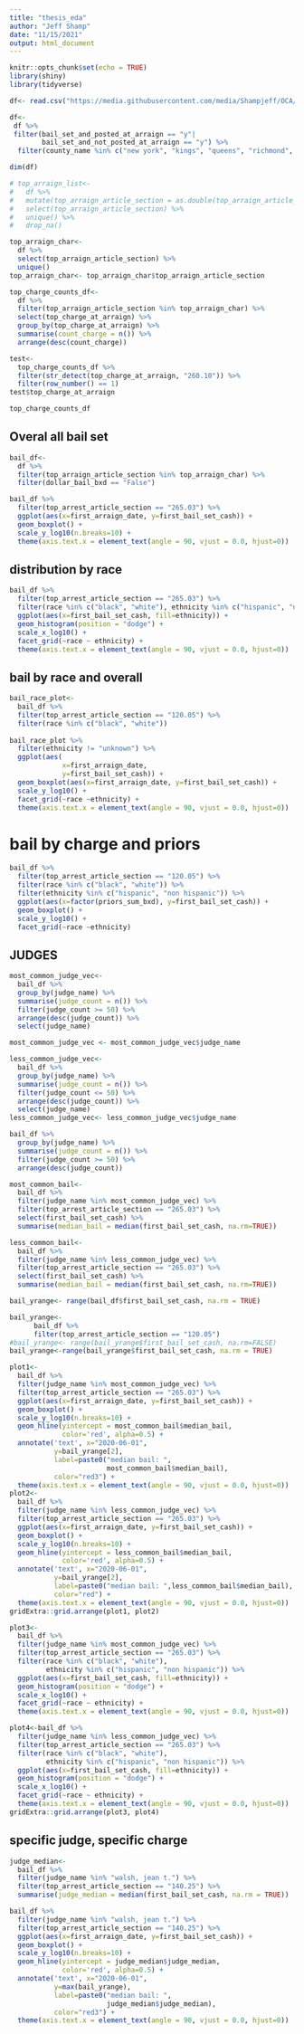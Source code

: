 ```yaml
---
title: "thesis_eda"
author: "Jeff Shamp"
date: "11/15/2021"
output: html_document
---
```


```r
knitr::opts_chunk$set(echo = TRUE)
library(shiny)
library(tidyverse)
```

```r
df<- read.csv("https://media.githubusercontent.com/media/Shampjeff/OCA/main/pretrial.csv")
```




```r
df<- 
 df %>%
 filter(bail_set_and_posted_at_arraign == "y"|
        bail_set_and_not_posted_at_arraign == "y") %>%
  filter(county_name %in% c("new york", "kings", "queens", "richmond", "bronx"))
```

```r
dim(df)
```


```r
# top_arraign_list<- 
#   df %>%
#   mutate(top_arraign_article_section = as.double(top_arraign_article_section)) %>%
#   select(top_arraign_article_section) %>%
#   unique() %>%
#   drop_na()

top_arraign_char<-
  df %>%
  select(top_arraign_article_section) %>%
  unique()
top_arraign_char<- top_arraign_char$top_arraign_article_section
```


```r
top_charge_counts_df<-
  df %>%
  filter(top_arraign_article_section %in% top_arraign_char) %>%
  select(top_charge_at_arraign) %>%
  group_by(top_charge_at_arraign) %>%
  summarise(count_charge = n()) %>%
  arrange(desc(count_charge))
```


```r
test<- 
  top_charge_counts_df %>%
  filter(str_detect(top_charge_at_arraign, "260.10")) %>%
  filter(row_number() == 1)
test$top_charge_at_arraign
```

```r
top_charge_counts_df
```

## Overal all bail set

```r
bail_df<-
  df %>%
  filter(top_arraign_article_section %in% top_arraign_char) %>%
  filter(dollar_bail_bxd == "False")
```


```r
bail_df %>%
  filter(top_arrest_article_section == "265.03") %>%
  ggplot(aes(x=first_arraign_date, y=first_bail_set_cash)) +
  geom_boxplot() +
  scale_y_log10(n.breaks=10) +
  theme(axis.text.x = element_text(angle = 90, vjust = 0.0, hjust=0))
```


## distribution by race


```r
bail_df %>%
  filter(top_arrest_article_section == "265.03") %>%
  filter(race %in% c("black", "white"), ethnicity %in% c("hispanic", "non hispanic")) %>%
  ggplot(aes(x=first_bail_set_cash, fill=ethnicity)) +
  geom_histogram(position = "dodge") +
  scale_x_log10() +
  facet_grid(~race ~ ethnicity) +
  theme(axis.text.x = element_text(angle = 90, vjust = 0.0, hjust=0))

```



## bail by race and overall

```r

bail_race_plot<-
  bail_df %>%
  filter(top_arrest_article_section == "120.05") %>%
  filter(race %in% c("black", "white")) 
  
bail_race_plot %>%
  filter(ethnicity != "unknown") %>%
  ggplot(aes(
             x=first_arraign_date,
             y=first_bail_set_cash)) +
  geom_boxplot(aes(x=first_arraign_date, y=first_bail_set_cash)) +
  scale_y_log10() +
  facet_grid(~race ~ethnicity) +
  theme(axis.text.x = element_text(angle = 90, vjust = 0.0, hjust=0))
```

# bail by charge and priors


```r
bail_df %>%
  filter(top_arrest_article_section == "120.05") %>%
  filter(race %in% c("black", "white")) %>%
  filter(ethnicity %in% c("hispanic", "non hispanic")) %>%
  ggplot(aes(x=factor(priors_sum_bxd), y=first_bail_set_cash)) +
  geom_boxplot() +
  scale_y_log10() +
  facet_grid(~race ~ethnicity)
```


## JUDGES

```r
most_common_judge_vec<-
  bail_df %>%
  group_by(judge_name) %>%
  summarise(judge_count = n()) %>%
  filter(judge_count >= 50) %>%
  arrange(desc(judge_count)) %>%
  select(judge_name)

most_common_judge_vec <- most_common_judge_vec$judge_name

less_common_judge_vec<-
  bail_df %>%
  group_by(judge_name) %>%
  summarise(judge_count = n()) %>%
  filter(judge_count <= 50) %>%
  arrange(desc(judge_count)) %>%
  select(judge_name)
less_common_judge_vec<- less_common_judge_vec$judge_name
```

```r
bail_df %>%
  group_by(judge_name) %>%
  summarise(judge_count = n()) %>%
  filter(judge_count >= 50) %>%
  arrange(desc(judge_count)) 
```


```r
most_common_bail<- 
  bail_df %>%
  filter(judge_name %in% most_common_judge_vec) %>%
  filter(top_arrest_article_section == "265.03") %>%
  select(first_bail_set_cash) %>%
  summarise(median_bail = median(first_bail_set_cash, na.rm=TRUE))

less_common_bail<-
  bail_df %>%
  filter(judge_name %in% less_common_judge_vec) %>%
  filter(top_arrest_article_section == "265.03") %>%
  select(first_bail_set_cash) %>%
  summarise(median_bail = median(first_bail_set_cash, na.rm=TRUE))

bail_yrange<- range(bail_df$first_bail_set_cash, na.rm = TRUE)
```

```r
bail_yrange<- 
      bail_df %>% 
      filter(top_arrest_article_section == "120.05")
#bail_yrange<- range(bail_yrange$first_bail_set_cash, na.rm=FALSE)
bail_yrange<-range(bail_yrange$first_bail_set_cash, na.rm = TRUE)
```


```r
plot1<- 
  bail_df %>%
  filter(judge_name %in% most_common_judge_vec) %>%
  filter(top_arrest_article_section == "265.03") %>%
  ggplot(aes(x=first_arraign_date, y=first_bail_set_cash)) +
  geom_boxplot() +
  scale_y_log10(n.breaks=10) +
  geom_hline(yintercept = most_common_bail$median_bail,
             color='red', alpha=0.5) +
  annotate('text', x="2020-06-01",
           y=bail_yrange[2],
           label=paste0("median bail: ",
                        most_common_bail$median_bail),
           color="red3") +
  theme(axis.text.x = element_text(angle = 90, vjust = 0.0, hjust=0))
plot2<-
  bail_df %>%
  filter(judge_name %in% less_common_judge_vec) %>%
  filter(top_arrest_article_section == "265.03") %>%
  ggplot(aes(x=first_arraign_date, y=first_bail_set_cash)) +
  geom_boxplot() +
  scale_y_log10(n.breaks=10) +
  geom_hline(yintercept = less_common_bail$median_bail,
             color='red', alpha=0.5) +
  annotate('text', x="2020-06-01",
           y=bail_yrange[2],
           label=paste0("median bail: ",less_common_bail$median_bail),
           color="red") +
  theme(axis.text.x = element_text(angle = 90, vjust = 0.0, hjust=0))
gridExtra::grid.arrange(plot1, plot2)
```


```r
plot3<-
  bail_df %>%
  filter(judge_name %in% most_common_judge_vec) %>%
  filter(top_arrest_article_section == "265.03") %>%
  filter(race %in% c("black", "white"),
         ethnicity %in% c("hispanic", "non hispanic")) %>%
  ggplot(aes(x=first_bail_set_cash, fill=ethnicity)) +
  geom_histogram(position = "dodge") +
  scale_x_log10() +
  facet_grid(~race ~ ethnicity) +
  theme(axis.text.x = element_text(angle = 90, vjust = 0.0, hjust=0))

plot4<-bail_df %>%
  filter(judge_name %in% less_common_judge_vec) %>%
  filter(top_arrest_article_section == "265.03") %>%
  filter(race %in% c("black", "white"),
         ethnicity %in% c("hispanic", "non hispanic")) %>%
  ggplot(aes(x=first_bail_set_cash, fill=ethnicity)) +
  geom_histogram(position = "dodge") +
  scale_x_log10() +
  facet_grid(~race ~ ethnicity) +
  theme(axis.text.x = element_text(angle = 90, vjust = 0.0, hjust=0))
gridExtra::grid.arrange(plot3, plot4)
```


## specific judge, specific charge

```r
judge_median<-
  bail_df %>%
  filter(judge_name %in% "walsh, jean t.") %>%
  filter(top_arrest_article_section == "140.25") %>%
  summarise(judge_median = median(first_bail_set_cash, na.rm = TRUE))

bail_df %>%
  filter(judge_name %in% "walsh, jean t.") %>%
  filter(top_arrest_article_section == "140.25") %>%
  ggplot(aes(x=first_arraign_date, y=first_bail_set_cash)) +
  geom_boxplot() +
  scale_y_log10(n.breaks=10) +
  geom_hline(yintercept = judge_median$judge_median,
             color='red', alpha=0.5) +
  annotate('text', x="2020-06-01",
           y=max(bail_yrange),
           label=paste0("median bail: ",
                        judge_median$judge_median),
           color="red3") +
  theme(axis.text.x = element_text(angle = 90, vjust = 0.0, hjust=0))
```








